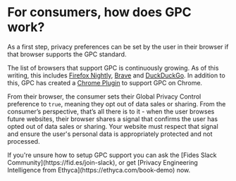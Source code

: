 
# For consumers, how does GPC work?

As a first step, privacy preferences can be set by the user in their browser if that browser supports the GPC standard.

The list of browsers that support GPC is continuously growing. As of this writing, this includes [Firefox Nightly](https://blog.mozilla.org/netpolicy/2021/10/28/implementing-global-privacy-control/gpc-firefox-nightly-step-1/), [Brave](https://brave.com/web-standards-at-brave/4-global-privacy-control/) and [DuckDuckGo](https://help.duckduckgo.com/duckduckgo-help-pages/privacy/gpc/). In addition to this, GPC has created a [Chrome Plugin](https://chrome.google.com/webstore/detail/gpc-enabler/ilknagnpcicckgohjailfooamibaolnj) to support GPC on Chrome. 

From their browser, the consumer sets their Global Privacy Control preference to `true`, meaning they opt out of data sales or sharing. From the consumer’s perspective, that’s all there is to it - when the user browses future websites, their browser shares a signal that confirms the user has opted out of data sales or sharing. Your website must respect that signal and ensure the user's personal data is appropriately protected and not processed.

<Callout emoji="" type="info">
If you're unsure how to setup GPC support you can ask the [Fides Slack Community](https://fid.es/join-slack), or get [Privacy Engineering Intelligence from Ethyca](https://ethyca.com/book-demo) now.
</Callout>